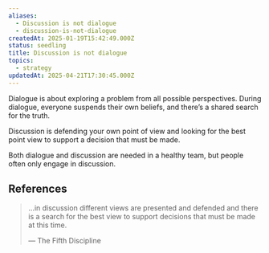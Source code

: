 ```yaml
---
aliases:
  - Discussion is not dialogue
  - discussion-is-not-dialogue
createdAt: 2025-01-19T15:42:49.000Z
status: seedling
title: Discussion is not dialogue
topics:
  - strategy
updatedAt: 2025-04-21T17:30:45.000Z
---
```

Dialogue is about exploring a problem from all possible perspectives. During dialogue, everyone suspends their own beliefs, and there’s a shared search for the truth.

Discussion is defending your own point of view and looking for the best point view to support a decision that must be made.

Both dialogue and discussion are needed in a healthy team, but people often only engage in discussion.

## References

> …in discussion different views are presented and defended and there is a search for the best view to support decisions that must be made at this time.
>
> — The Fifth Discipline

